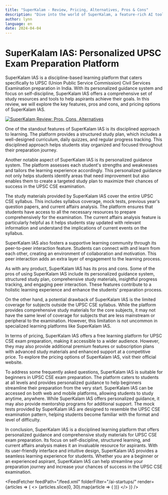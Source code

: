 ```yaml
---
title: "SuperKalam - Review, Pricing, Alternatives, Pros & Cons"
description: "Dive into the world of SuperKalam, a feature-rich AI tool. Learn about its features, pricing, and how it's making an impact. Don't miss out!"
author: lynn
language: en
date: 2024-04-04
---
```


# SuperKalam IAS: Personalized UPSC Exam Preparation Platform
        
SuperKalam IAS is a discipline-based learning platform that caters specifically to UPSC (Union Public Service Commission) Civil Services Examination preparation in India. With its personalized guidance system and focus on self-discipline, SuperKalam IAS offers a comprehensive set of study resources and tools to help aspirants achieve their goals. In this review, we will explore the key features, pros and cons, and pricing options of SuperKalam IAS.


<BlogHeader />


[![SuperKalam Review: Pros, Cons, Alternatives](/ai-startups/superkalam.png)](https://superkalam.com/)



One of the standout features of SuperKalam IAS is its disciplined approach to learning. The platform provides a structured study plan, which includes a well-designed curriculum, daily quizzes, and regular progress tracking. This disciplined approach helps students stay organized and focused throughout their preparation journey.

Another notable aspect of SuperKalam IAS is its personalized guidance system. The platform assesses each student's strengths and weaknesses and tailors the learning experience accordingly. This personalized guidance not only helps students identify areas that need improvement but also enables them to create a targeted study plan to maximize their chances of success in the UPSC CSE examination.

The study materials provided by SuperKalam IAS cover the entire UPSC CSE syllabus. This includes syllabus coverage, mock tests, previous year's question papers, and current affairs analysis. The platform ensures that students have access to all the necessary resources to prepare comprehensively for the examination. The current affairs analysis feature is particularly helpful as it helps students stay updated with relevant information and understand the implications of current events on the syllabus.

SuperKalam IAS also fosters a supportive learning community through its peer-to-peer interaction feature. Students can connect with and learn from each other, creating an environment of collaboration and motivation. This peer interaction adds an extra layer of engagement to the learning process.

As with any product, SuperKalam IAS has its pros and cons. Some of the pros of using SuperKalam IAS include its personalized guidance system, structured study plan, comprehensive study materials, insightful progress tracking, and engaging peer interaction. These features contribute to a holistic learning experience and enhance the students' preparation process.

On the other hand, a potential drawback of SuperKalam IAS is the limited coverage for subjects outside the UPSC CSE syllabus. While the platform provides comprehensive study materials for the core subjects, it may not have the same level of coverage for subjects that are less mainstream or peripheral to the examination. However, this limitation is not uncommon in specialized learning platforms like SuperKalam IAS.

In terms of pricing, SuperKalam IAS offers a free learning platform for UPSC CSE exam preparation, making it accessible to a wider audience. However, they may also provide additional premium features or subscription plans with advanced study materials and enhanced support at a competitive price. To explore the pricing options of SuperKalam IAS, visit their official website.

To address some frequently asked questions, SuperKalam IAS is suitable for beginners in UPSC CSE exam preparation. The platform caters to students at all levels and provides personalized guidance to help beginners streamline their preparation from the very start. SuperKalam IAS can be accessed on both web and mobile platforms, allowing students to study anytime, anywhere. While SuperKalam IAS offers personalized guidance, it may also provide mentorship programs for additional support. The mock tests provided by SuperKalam IAS are designed to resemble the UPSC CSE examination pattern, helping students become familiar with the format and level of difficulty.

In conclusion, SuperKalam IAS is a disciplined learning platform that offers personalized guidance and comprehensive study materials for UPSC CSE exam preparation. Its focus on self-discipline, structured learning, and current affairs analysis makes it an invaluable resource for aspirants. With its user-friendly interface and intuitive design, SuperKalam IAS provides a seamless learning experience for students. Whether you are a beginner or an experienced aspirant, SuperKalam IAS can help streamline your preparation journey and increase your chances of success in the UPSC CSE examination.


<AdComponent />


<FeedFetcher feedPath="/feed.xml" folderFilter="/ai-startups/" render={articles => (
    <>
        <Cards>
            {articles.slice(0, 30).map(article => (
                <Card key={article.link} title={article.title} href={article.link} />
            ))}
        </Cards>
    </>
)} />

